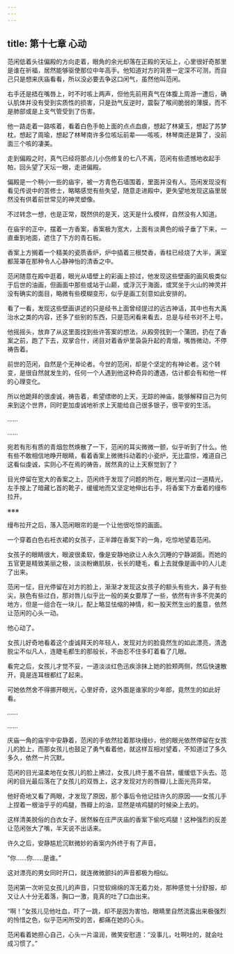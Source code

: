 ```yaml
---
---
---
```

title: 第十七章 心动
---




范闲低着头往偏殿的方向走着，眼角的余光却落在正殿的天坛上，心里很好奇那里是谁在祈福，居然能够驱使那位中年高手。他知道对方的背景一定深不可测，而自己只是想来庆庙看看，所以没必要去争这口闲气，虽然他叫范闲。

右手还是捂在嘴唇上，时不时咳上两声，但他先前用真气在体腹上周游一遭后，确认肌体并没有受到实质性的损害，只是劲气反逆时，震裂了喉间脆弱的薄膜，而不是肺部或是上支气管受到了伤害。

他一路走着一路咳着，看着白色手帕上面的点点血痕，想起了林黛玉，想起了苏梦枕，想起了周瑜，想起了林琴南许多位咳坛前辈——咳咳，林琴南还是算了，没前面三个咳的凄美。

走到偏殿之时，真气已经将那点儿小伤修复的七八不离，范闲有些遗憾地收起手帕，回头望了天坛一眼，走进偏殿。

偏殿是一个稍小一些的庙宇，被一方青色石墙围着，里面并没有人。范闲发现没有看见传说中的苦修士，略略感觉有些失望，随意走进殿中，更失望地发现这庙里居然没有供着前世常见的神灵塑像。

不过转念一想，也是正常，既然供的是天，这天是什么模样，自然没有人知道。

在庙宇的正中，摆着一方香案，香案极为宽大，上面有淡黄色的缎子垂了下来，一直垂到地面，遮住了下方的青石板。

香案上方搁着一个精美的瓷质香炉，炉中插着三根焚香，香柱已经烧了大半，满室都笼罩在那种令人心静神怡的清香之中。

范闲随意在殿中逛着，眼光从墙壁上的彩画上掠过，他发现这些壁画的画风极类似于后世的油画，但画面中那些或站于山巅，或浮沉于海面，或冥坐于火山的神灵并没有确实的面目，略微有些模糊变形，似乎是画工刻意如此安排的。

看了一看，发现这些壁画讲述的只是经书上面曾经提过的远古神话，其中也有大禹治水之类的内容，还多了些别的东西，只是范闲看来看去，总是与经书对不上号。

他摇摇头，放弃了从这里面找到些许答案的想法，从殿旁找到一个蒲团，扔在了香案之前，跑了下去，双掌合什，闭目对着香炉里袅袅升起的青烟，嘴唇微动，不停祷告着。

前世的范闲，自然是个无神论者。今世的范闲，却是个坚定的有神论者。这个转变，是很自然就发生的，任何一个人遇到他这种奇异的遭遇，估计都会有和他一样的心理变化。

所以他跪拜的很虔诚，祷告着，希望缥缈的上天，无踪的神庙，能够解释自己为何来到这个世界，同时更加虔诚地祈求上天能给自己很多银子，很平安的生活。

……

……

宛若有形有质的青烟忽然焕散了一下，范闲的耳尖微微一颤，似乎听到了什么。他有些不敢相信地睁开眼睛，看着香案上微微抖动着的小瓷炉，无比震惊，难道自己这看似虔诚，实则心不在焉的祷告，居然真的让上天察觉到了？

目光停留在宽大的香案之上，范闲终于发现了问题的所在，眼光里闪过一道精光，左手按上了暗藏匕首的靴子，缓缓地而又坚定地伸出右手，将香案下方垂着的缦布拉开。

※※※

缦布拉开之后，落入范闲眼帘的是一个让他很吃惊的画面。

一个穿着白色右衽衣裙的女孩子，正半蹲在香案下的一角，吃惊地望着范闲。

女孩子的眼睛很大，眼波很柔软，像是安静地欲让人永久沉睡的宁静湖面。而她的五官更是精致美丽之极，淡淡粉嫩肌肤，长长的睫毛，看上去就像是画中的人儿走了出来。

范闲一怔，目光停留在对方的脸上，渐渐才发现这女孩子的额头有些大，鼻子有些尖，肤色有些过白，那对唇儿似乎比一般的美女要厚了一些，依然有许多不完美的地方，但是一组合在一块儿，配上略显怯缩的神情，和一股天然生出的羞意，依然让范闲的心头一动。

他心动了。

女孩儿好奇地看着这个虔诚拜天的年轻人，发现对方的脸竟然生的如此漂亮，清逸脱尘不似凡人，连睫毛都生的那般长，不由忍不住多盯着看了几眼。

看完之后，女孩儿才觉不妥，一道淡淡红色迅疾涂抹上她的脸颊两侧，然后快速散开，竟是连耳根都红了起来。

可她依然舍不得挪开眼光，心里好奇，这外面是谁家的少年郎，竟然生的如此好看。

……

……

庆庙一角的庙宇中安静着，范闲的手依然拉着那块缦纱，他的眼光依然停留在女孩儿的脸上，而那女孩儿也鼓足了勇气看着他，就这样互相对望着，不知道过了多久多久，依然一片沉默。

范闲的目光温柔地在女孩儿的脸上拂过，女孩儿终于羞不自禁，缓缓低下头去。范闲的目光最后落在了女孩儿的双唇上，这才发现对方的唇瓣儿上面光亮异常。

他好奇地又看了两眼，才发现了原因，那个事后令他记挂许久的原因——女孩儿手上捏着一根油乎乎的鸡腿，唇瓣上的油，显然是啃鸡腿的时候染上去的。

这样清美脱俗的白衣女子，居然躲在庄严庆庙的香案下偷吃鸡腿！这种强烈的反差让范闲张大了嘴，半天说不出话来。

许久之后，安静尴尬沉默微妙的香案内外终于有了声音。

“你……你……是谁。”

这对漂亮的男女同时开口，就连微微颤抖的声音都极为相似。

范闲第一次听见女孩儿的声音，只觉软绵绵的浑无着力处，那种感觉十分舒服，却又让人十分无着落，胸口一激，竟真的吐了口血出来。

“啊！”女孩儿见他吐血，吓了一跳，却不是因为害怕，眼睛里自然流露出来极强烈的怜惜之色，似乎范闲所受的苦，都痛在她的心头。

范闲看着她担心自己，心头一片温润，微笑安慰道：“没事儿，吐啊吐的，就会吐成习惯了。”